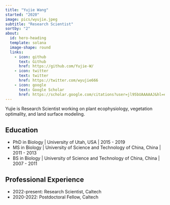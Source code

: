 ```yaml
---
title: "Yujie Wang"
started: "2020"
image: pics/wyujie.jpeg
subtitle: "Research Scientist"
sortby: "2"
about:
  id: hero-heading
  template: solana
  image-shape: round
  links:
    - icon: github
      text: Github
      href: https://github.com/Yujie-W/
    - icon: twitter
      text: twitter
      href: https://twitter.com/wyujie666
    - icon: google
      text: Google Scholar
      href: https://scholar.google.com/citations?user=jl95bUAAAAAJ&hl=en
---
```



Yujie is Research Scientist working on plant ecophysiology, vegetation optimality, and land surface modeling.


## Education

- [PhD in Biology]{.fw-bold} | University of Utah, USA | 2015 -  2019
- [MS in Biology]{.fw-bold} | University of Science and Technology of China, China | 2011 -  2013
- [BS in Biology]{.fw-bold} | University of Science and Technology of China, China | 2007 -  2011


## Professional Experience

- [2022-present:]{.fw-bold} Research Scientist, Caltech
- [2020-2022:]{.fw-bold} Postdoctoral Fellow, Caltech